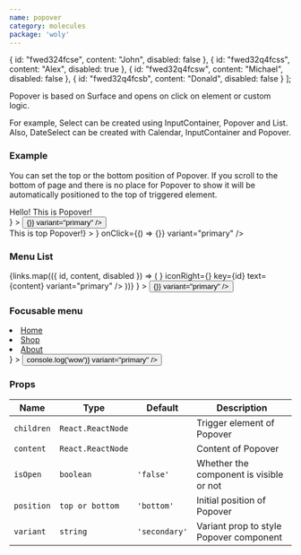 ```yaml
---
name: popover
category: molecules
package: 'woly'
---
```



  {
    id: "fwed324fcse",
    content: "John",
    disabled: false
  },
  {
    id: "fwed32q4fcss",
    content: "Alex",
    disabled: true
  },
  {
    id: "fwed32q4fcsw",
    content: "Michael",
    disabled: false
  },
  {
    id: "fwed32q4fcsb",
    content: "Donald",
    disabled: false
  }
];

Popover is based on Surface and opens on click on element or custom logic.

For example, Select can be created using InputContainer, Popover and List. Also, DateSelect can be created with Calendar, InputContainer and Popover.

### Example

You can set the top or the bottom position of Popover.
If you scroll to the bottom of page and there is no place for Popover to show it will be automatically positioned to the top of triggered element.

<Playground>
  <div style={{ padding: '150px 0', display: 'flex' }}>
    <div style={{ padding: '0 10px' }}>
      <Popover
        isOpen={false}
        content={<div style={{ padding: '30px 50px' }}>Hello! This is Popover!</div>}
      >
        <Button text="Open Popover" onClick={() => {}} variant="primary" />
      </Popover>
    </div>
    <Popover
      isOpen={false}
      position="top"
      content={<div style={{ padding: '30px 50px' }}>This is top Popover!</div>}
    >
      <ButtonIcon icon={<IconSearch />} onClick={() => {}} variant="primary" />
    </Popover>
  </div>
</Playground>

### Menu List

<Playground>
  <block.L>
    <div style={{ padding: '0 0 200px', display: 'flex' }}>
      <Popover
        isOpen={false}
        content={
          <ListContainer variant="primary" style={{ width: '100%' }} as="ul">
            {links.map(({ id, content, disabled }) => (
              <ListItem
                as="a"
                disabled={disabled}
                href={`#${id}`}
                iconLeft={<InfoIcon />}
                iconRight={<InfoIcon />}
                key={id}
                text={content}
                variant="primary"
              />
            ))}
          </ListContainer>
        }
      >
        <Button text="Toggle menu" onClick={() => {}} variant="primary" />
      </Popover>
    </div>
  </block.L>
</Playground>

### Focusable menu

<Playground>
  <block.L>
    <div style={{ padding: '0 0 100px', display: 'flex' }}>
      <Popover
        isOpen={false}
        content={
          <ul style={{ listStyleType: 'none' }}>
            <li>
              <a href="">Home</a>
            </li>
            <li>
              <a href="">Shop</a>
            </li>
            <li>
              <a href="">About</a>
            </li>
          </ul>
        }
      >
        <Button text="Toggle menu" onClick={() => console.log('wow')} variant="primary" />
      </Popover>
    </div>
  </block.L>
</Playground>

### Props

| Name       | Type              | Default       | Description                             |
| ---------- | ----------------- | ------------- | --------------------------------------- |
| `children` | `React.ReactNode` |               | Trigger element of Popover              |
| `content`  | `React.ReactNode` |               | Content of Popover                      |
| `isOpen`   | `boolean`         | `'false'`     | Whether the component is visible or not |
| `position` | `top or bottom`   | `'bottom'`    | Initial position of Popover             |
| `variant`  | `string`          | `'secondary'` | Variant prop to style Popover component |
